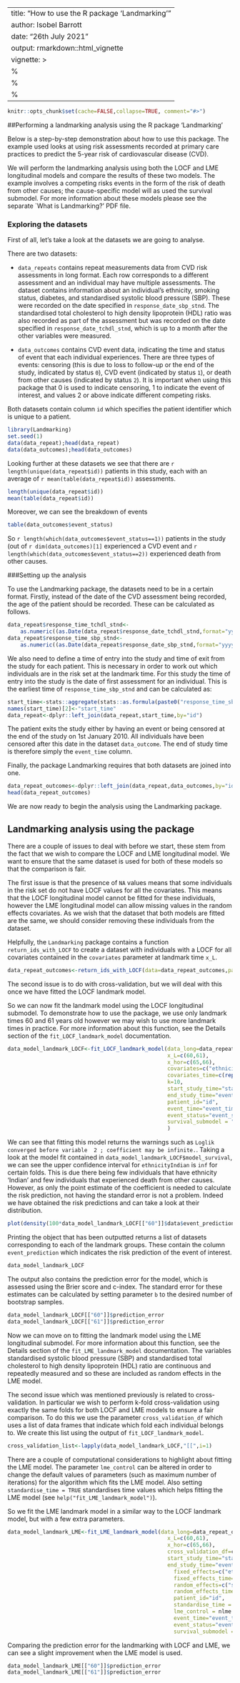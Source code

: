 
---
title: "How to use the R package 'Landmarking'"
author: Isobel Barrott
date: "26th July 2021"
output: rmarkdown::html_vignette
vignette: >
  %\VignetteIndexEntry{How to use the R package 'Landmarking'}
  %\VignetteEngine{knitr::rmarkdown}
  %\VignetteEncoding{UTF-8}
---


```r
knitr::opts_chunk$set(cache=FALSE,collapse=TRUE, comment="#>")
```

##Performing a landmarking analysis using the R package 'Landmarking'

Below is a step-by-step demonstration about how to use this package. The example used looks at using risk assessments recorded at primary care practices to predict the 5-year risk of cardiovascular disease (CVD).

We will perform the landmarking analysis using both the LOCF and LME longitudinal models and compare the results of these two models. The example involves a competing risks events in the form of the risk of death from other causes; the cause-specific model will as used the survival submodel. For more information about these models please see the separate `What is Landmarking?' PDF file.



### Exploring the datasets

First of all, let's take a look at the datasets we are going to analyse.

There are two datasets:

* `data_repeats` contains repeat measurements data from CVD risk assessments in long format. Each row corresponds to a different assessment and an individual may have multiple assessments. The dataset contains information about an individual's ethnicity, smoking status, diabetes, and standardised systolic blood pressure (SBP). These were recorded on the date specified in `response_date_sbp_stnd`. The standardised total cholesterol to high density lipoprotein (HDL) ratio was also recorded as part of the assessment but was recorded on the date specified in `response_date_tchdl_stnd`, which is up to a month after the other variables were measured.

* `data_outcomes` contains CVD event data, indicating the time and status of event that each individual experiences. There are three types of events: censoring (this is due to loss to follow-up or the end of the study, indicated by status `0`), CVD event (indicated by status `1`), or death from other causes (indicated by status `2`). It is important when using this package that 0 is used to indicate censoring, 1 to indicate the event of interest, and values 2 or above indicate different competing risks.

Both datasets contain column `id` which specifies the patient identifier which is unique to a patient. 

```r
library(Landmarking)
set.seed(1)
data(data_repeat);head(data_repeat)
data(data_outcomes);head(data_outcomes)
```

Looking further at these datasets we see that there are `r length(unique(data_repeat$id))` patients in this study, each with an average of `r mean(table(data_repeat$id))` assessments.

```r
length(unique(data_repeat$id)) 
mean(table(data_repeat$id))
```

Moreover, we can see the breakdown of events

```r
table(data_outcomes$event_status)
```

So `r length(which(data_outcomes$event_status==1))` patients in the study (out of `r dim(data_outcomes)[1]` experienced a CVD event and `r length(which(data_outcomes$event_status==2))` experienced death from other causes.


###Setting up the analysis

To use the Landmarking package, the datasets need to be in a certain format. Firstly, instead of the date of the CVD assessment being recorded, the age of the patient should be recorded. These can be calculated as follows.

```r
data_repeat$response_time_tchdl_stnd<-
    as.numeric((as.Date(data_repeat$response_date_tchdl_stnd,format="yyyy-mm-dd")-as.Date(data_repeat$dob,format="yyyy-mm-dd"))/365.25)
data_repeat$response_time_sbp_stnd<-
    as.numeric((as.Date(data_repeat$response_date_sbp_stnd,format="yyyy-mm-dd")-as.Date(data_repeat$dob,format="yyyy-mm-dd"))/365.25)
```

We also need to define a time of entry into the study and time of exit from the study for each patient. This is necessary in order to work out which individuals are in the risk set at the landmark time. For this study the time of entry into the study is the date of first assessment for an individual. This is the earliest time of `response_time_sbp_stnd` and can be calculated as:

```r
start_time<-stats::aggregate(stats::as.formula(paste0("response_time_sbp_stnd","~","id")),data_repeat,function(x){min(x)})
names(start_time)[2]<-"start_time"
data_repeat<-dplyr::left_join(data_repeat,start_time,by="id")
```

The patient exits the study either by having an event or being censored at the end of the study on 1st January 2010. All individuals have been censored after this date in the dataset `data_outcome`. The end of study time is therefore simply the `event_time` column. 

Finally, the package Landmarking requires that both datasets are joined into one.

```r
data_repeat_outcomes<-dplyr::left_join(data_repeat,data_outcomes,by="id")
head(data_repeat_outcomes)
```

We are now ready to begin the analysis using the Landmarking package.

## Landmarking analysis using the package

There are a couple of issues to deal with before we start, these stem from the fact that we wish to compare the LOCF and LME longitudinal model. We want to ensure that the same dataset is used for both of these models so that the comparison is fair. 

The first issue is that the presence of `NA` values means that some individuals in the risk set do not have LOCF values for all the covariates. This means that the LOCF longitudinal model cannot be fitted for these individuals, however the LME longitudinal model can allow missing values in the random effects covariates. As we wish that the dataset that both models are fitted are the same, we should consider removing these individuals from the dataset.

Helpfully, the `Landmarking` package contains a function `return_ids_with_LOCF` to create a dataset with individuals with a LOCF for all covariates contained in the `covariates` parameter at landmark time `x_L`.

```r
data_repeat_outcomes<-return_ids_with_LOCF(data=data_repeat_outcomes,patient_id="id",covariates=c("ethnicity","smoking","diabetes","sbp_stnd","tchdl_stnd"),covariates_time=c(rep("response_time_sbp_stnd",4),"response_time_tchdl_stnd"),x_L=60)
```

The second issue is to do with cross-validation, but we will deal with this once we have fitted the LOCF landmark model.

So we can now  fit the landmark model using the LOCF longitudinal submodel. To demonstrate how to use the package, we use only landmark times 60 and 61 years old however we may wish to use more landmark times in practice. For more information about this function, see the Details section of the `fit_LOCF_landmark_model` documentation.


```r
data_model_landmark_LOCF<-fit_LOCF_landmark_model(data_long=data_repeat_outcomes,
                                                  x_L=c(60,61),
                                                  x_hor=c(65,66), 
                                                  covariates=c("ethnicity","smoking","diabetes","sbp_stnd","tchdl_stnd"),
                                                  covariates_time=c(rep("response_time_sbp_stnd",4),"response_time_tchdl_stnd"),
                                                  k=10,
                                                  start_study_time="start_time",
                                                  end_study_time="event_time",
                                                  patient_id="id",
                                                  event_time="event_time",
                                                  event_status="event_status",
                                                  survival_submodel = "cause_specific"
                                                  )
```

We can see that fitting this model returns the warnings such as `Loglik converged before variable  2 ; coefficient may be infinite.`. Taking a look at the model fit contained in `data_model_landmark_LOCF$model_survival`, we can see the upper confidence interval for `ethnicityIndian` is `inf` for certain folds. This is due there being few individuals that have ethnicity 'Indian' and few individuals that experienced death from other causes. However, as only the point estimate of the coefficient is needed to calculate the risk prediction, not having the standard error is not a problem. Indeed we have obtained the risk predictions and can take a look at their distribution.


```r
plot(density(100*data_model_landmark_LOCF[["60"]]$data$event_prediction), xlab="Predicted risk of CVD event (%)",main="Landmark age 60")
```

Printing the object that has been outputted returns a list of datasets corresponding to each of the landmark groups. These contain the column `event_prediction` which indicates the risk prediction of the event of interest.

```r
data_model_landmark_LOCF
```

The output also contains the prediction error for the model, which is assessed using the Brier score and c-index. The standard error for these estimates can be calculated by setting parameter `b` to the desired number of bootstrap samples. 

```r
data_model_landmark_LOCF[["60"]]$prediction_error
data_model_landmark_LOCF[["61"]]$prediction_error
```
Now we can move on to fitting the landmark model using the LME longitudinal submodel.  For more information about this function, see the Details section of the `fit_LME_landmark_model` documentation. The variables standardised systolic blood pressure (SBP) and standardised total cholesterol to high density lipoprotein (HDL) ratio are continuous and repeatedly measured and so these are included as random effects in the LME model.  

The second issue which was mentioned previously is related to cross-validation. In particular we wish to perform k-fold cross-validation using exactly the same folds for both LOCF and LME models to ensure a fair comparison. To do this we use the parameter `cross_validation_df` which uses a list of data frames that indicate which fold each individual belongs to. We create this list using the output of `fit_LOCF_landmark_model`.

```r
cross_validation_list<-lapply(data_model_landmark_LOCF,"[[",i=1)
```

There are a couple of computational considerations to highlight about fitting the LME model. The parameter `lme_control` can be altered in order to change the  default values of parameters (such as maximum number of iterations) for the algorithm which fits the LME model. Also setting `standardise_time = TRUE` standardises time values which helps fitting the LME model (see `help("fit_LME_landmark_model")`).

So we fit the LME landmark model in a similar way to the LOCF landmark model, but with a few extra parameters.

```r
data_model_landmark_LME<-fit_LME_landmark_model(data_long=data_repeat_outcomes,
                                                  x_L=c(60,61),
                                                  x_hor=c(65,66),
                                                  cross_validation_df=cross_validation_list,
                                                  start_study_time="start_time",
                                                  end_study_time="event_time",
                                                    fixed_effects=c("ethnicity","smoking","diabetes"),
                                                    fixed_effects_time="response_time_sbp_stnd",
                                                    random_effects=c("sbp_stnd","tchdl_stnd"),
                                                    random_effects_time=c("response_time_sbp_stnd","response_time_tchdl_stnd"),
                                                    patient_id="id",
                                                    standardise_time = TRUE,
                                                    lme_control = nlme::lmeControl(maxIter=100,msMaxIter=100),
                                                    event_time="event_time",
                                                    event_status="event_status",
                                                    survival_submodel = "cause_specific")
```

Comparing the prediction error for the landmarking with LOCF and LME, we can see a slight improvement when the LME model is used.

```r
data_model_landmark_LME[["60"]]$prediction_error
data_model_landmark_LME[["61"]]$prediction_error
```
